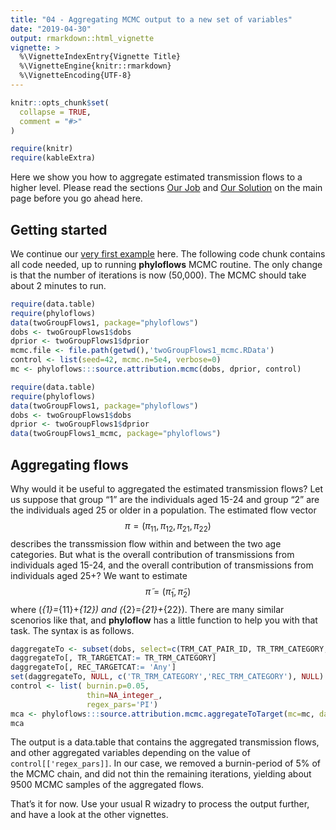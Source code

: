 ```yaml
---
title: "04 - Aggregating MCMC output to a new set of variables"
date: "2019-04-30"
output: rmarkdown::html_vignette
vignette: >
  %\VignetteIndexEntry{Vignette Title}
  %\VignetteEngine{knitr::rmarkdown}
  %\VignetteEncoding{UTF-8}
---
```


```r
knitr::opts_chunk$set(
  collapse = TRUE,
  comment = "#>"
)
```
```r
require(knitr)
require(kableExtra)
```


Here we show you how to aggregate estimated transmission flows to a higher
level. Please read the sections [Our Job](index.html) and [Our
Solution](index.html) on the main page before you go ahead here.

## Getting started

We continue our [very first example](articles/02_basic_example.html) here. The
following code chunk contains all code needed, up to running **phyloflows**
MCMC routine. The only change is that the number of iterations is now
\(50,000\). The MCMC should take about 2 minutes to run.

```r
require(data.table)
require(phyloflows)
data(twoGroupFlows1, package="phyloflows")
dobs <- twoGroupFlows1$dobs
dprior <- twoGroupFlows1$dprior
mcmc.file <- file.path(getwd(),'twoGroupFlows1_mcmc.RData')
control <- list(seed=42, mcmc.n=5e4, verbose=0)
mc <- phyloflows:::source.attribution.mcmc(dobs, dprior, control)
```
```r
require(data.table)
require(phyloflows)
data(twoGroupFlows1, package="phyloflows")
dobs <- twoGroupFlows1$dobs
dprior <- twoGroupFlows1$dprior
data(twoGroupFlows1_mcmc, package="phyloflows")
```

## Aggregating flows
Why would it be useful to aggregated the estimated transmission flows? Let us
suppose that group "1" are the individuals aged 15-24 and group "2" are the
individuals aged 25 or older in a population. The estimated flow
vector
$$
\pi=(\pi_{11}, \pi_{12}, \pi_{21}, \pi_{22})
$$
describes the transsmission flow within and between the two age categories. But
what is the overall contribution of transmissions from individuals aged 15-24,
and the overall contribution of transmissions from individuals aged 25+? We
want to estimate
$$ 
\tilde{\pi}= (\tilde{\pi}_{1}, \tilde{\pi}_{2})
$$
where \(\tilde{\pi}_{1}=\pi_{11}+\pi_{12}\) and
\(\tilde{\pi}_{2}=\pi_{21}+\pi_{22}\). There are many similar scenorios like
that, and **phyloflow** has a little function to help you with that task. The
syntax is as follows.

```r
daggregateTo <- subset(dobs, select=c(TRM_CAT_PAIR_ID, TR_TRM_CATEGORY, REC_TRM_CATEGORY))
daggregateTo[, TR_TARGETCAT:= TR_TRM_CATEGORY]
daggregateTo[, REC_TARGETCAT:= 'Any']
set(daggregateTo, NULL, c('TR_TRM_CATEGORY','REC_TRM_CATEGORY'), NULL)	
control <- list( burnin.p=0.05, 
                 thin=NA_integer_, 
				 regex_pars='PI')
mca <- phyloflows:::source.attribution.mcmc.aggregateToTarget(mc=mc, daggregateTo=daggregateTo, control=control)	
mca
```

The output is a data.table that contains the aggregated transmission flows, and
other aggregated variables depending on the value of `control[['regex_pars]]`.
In our case, we removed a burnin-period of 5\% of the MCMC chain, and did not
thin the remaining iterations, yielding about 9500 MCMC samples of the
aggregated flows.

That's it for now. Use your usual R wizadry to process the output further, and
have a look at the other vignettes.

